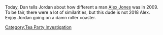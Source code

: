{{Episode
 | title             = January 7-9, 2009
 | caption           = [https://knowledgefight.libsyn.com/knowledge-fight-jan-7-9-2009 Listen to this episode on Libsyn]
 | episodeNumber     = 155
 | length            = 02:03:46
 | airDate           = April 27, 2018
 | episodeType       = Tea Party Investigation
 | hosts             = [[Dan Friesen]]; [[Jordan Holmes]]
 | appearance        = [[Oscar Grant]]; [[Ted Anderson]]; [[Andrew Jackson]]; [[Russell Means]]; [[Bob Chapman]]
 | beverage          = 
 | question          = ''If you were to trying to explain this show to one of our many utterly useless democratic senators'' [...] ''how would you explain this show to these incompetent moronic monsters that we have elected to lead us?''
 | previousEpisode   = [[154: April 23, 2018]]
 | nextEpisode       = [[156: Gaseous Beings and Antiques]]
}}{{Stub}}

Today, Dan tells Jordan about how different a man [[Alex Jones]] was in 2009. To be fair, there were a lot of similarities, but this dude is not 2018 Alex. Enjoy Jordan going on a damn roller coaster.
[[Category:Tea Party Investigation]]